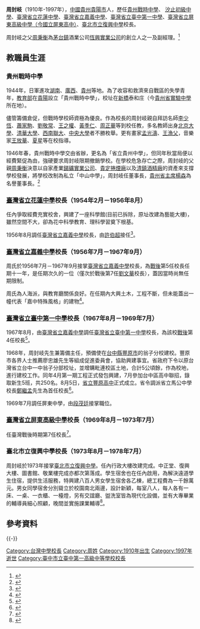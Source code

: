 {{Infobox Officeholder
|name          = 周封岐
<!-- 注释出：|image         = 周封岐.jpg -->|250px
|caption       = 周封岐
|birth_name    = 
|birth_date    = 1910年
|birth_place   = {{QING|貴州省}}[[貴陽府|貴陽府]]
|death_date    = {{death year and age|1997|1910}}
|death_place   = {{TWN}}[[臺北市|臺北市]]
|nationality   = {{ROC}}
|resting_place = 
|resting_place_coordinates = <!-- {{coord|LAT|LONG|display=inline,title}} -->
|residence     = 
|ethnicity     = 
|known_for     = 
|education     = [[中山大學|國立中山大學]]歷史系
|alma_mater    =[[中山大學|國立中山大學]]
|office1    = 
|term_start1    = 
|term_end1      =
|predecessor1   = 
|successor1    = 
|office2    = [[新北市立汐止國民中學|汐止初級中學]]校長
|term_start2    =1949年8月
|term_end2      =1951年8月
|predecessor2   = [[蘇乘龍|蘇乘龍]]
|successor2    = [[蔡長本|蔡長本]]
|office3    = [[國立花蓮高級中學|臺灣省立花蓮中學]]校長
|term_start3    =1954年2月
|term_end3      =1956年8月
|predecessor3   =[[陳國鈞|陳國鈞]]
|successor3    =[[許伯超|許伯超]]
|office4    = [[國立嘉義高級中學|臺灣省立嘉義中學]]校長
|term_start4    =1956年7月
|term_end4      =1967年9月
|predecessor4   =[[蒼寶忠|蒼寶忠]]
|successor4    =[[張明文|張明文]]
|office5    = [[臺中市立臺中第一高級中等學校|臺灣省立臺中第一中學]]校長
|term_start5    = 1967年8月
|term_end5      =1969年7月
|predecessor5   = [[黃金鰲|黃金鰲]]
|successor5    = [[段茂廷|段茂廷]]
|office6    = [[國立屏東高中|臺灣省立屏東高級中學]]校長
|term_start6    = 1969年8月
|term_end6      =1973年7月
|predecessor6   = [[段茂廷|段茂廷]]
|successor6    = [[卜冠東|卜冠東]]
|office7    = [[臺北市立復興中學|臺北市立復興中學]]校長
|term_start7    = 1973年8月
|term_end7      =1978年7月
|predecessor7   = [[王果正|王果正]]
|successor7    = [[王祥鑑|王祥鑑]]
|party         = 
|boards        = 
|religion      = 
|spouse        = 
|children      = 
|parents       = 父：[[周秉衡|周秉衡]]
|awards        = 
|allegiance= 
|branch= 
|serviceyears= 
|rank=  
|commands= 
|unit=  
|battles= 
|signature     = 
}}

'''周封岐'''（1910年-1997年），[[中國|中國]][[貴州|貴州]][[貴陽市|貴陽市]]人，歷任[[貴州省實驗中學|貴州戰時中學]]、 [[新北市立汐止國民中學|汐止初級中學]]、[[國立花蓮高級中學|臺灣省立花蓮中學]]、[[國立嘉義高級中學|臺灣省立嘉義中學]]、[[臺中市立臺中第一高級中等學校|臺灣省立臺中第一中學]]、[[國立屏東高中|臺灣省立屏東高級中學（今國立屏東高中）]]、[[臺北市立復興中學|臺北市立復興中學]]校長。

周封岐之父[[周秉衡|周秉衡]]為[[茅台鎮|茅台鎮]]酒業公司[[恆興實業公司|恆興實業公司]]的創立人之一及副經理。<ref>{{Cite web |url=http://www.gzmj.gov.cn/mjfc/Print.asp?ArticleID=1881 |title=貴州賴永初酒業有限公司 |accessdate=2014-10-02 |archive-date=2016-03-04 |archive-url=https://web.archive.org/web/20160304222902/http://www.gzmj.gov.cn/mjfc/Print.asp?ArticleID=1881 |dead-url=no }}</ref>

==教職員生涯==

===貴州戰時中學===
1944年，日軍進攻[[湖南|湖南]]、[[廣西|廣西]]、[[貴州|貴州]]等地。為了收容和救濟來自戰區的失學青年，[[中華民國教育部|教育部]]在[[貴陽|貴陽]]設立「貴州戰時中學」，校址在[[新橋|新橋]]泰和庄（今[[貴州省實驗中學|貴州省實驗中學]]所在地）。

儘管籌備倉促，但戰時學校師資極為優良。作為校長的周封岐親自拜訪名師[[李少恆|李少恆]]、[[蕭家駒|蕭家駒]]、[[劉敬常|劉敬常]]、[[王之權|王之權]]、[[黃季仁|黃季仁]]、[[周正華|周正華]]等到校任教，多名教師出身[[北京大學|北京大學]]、[[清華大學|清華大學]]、[[西南聯大|西南聯大]]、[[中央大學|中央大學]]者不勝枚舉。更有畫家[[孟光濤|孟光濤]]、[[王漁父|王漁父]]，音樂家[[王放華|王放華]]、[[夏星|夏星]]等在校指導。

1946年春，貴州戰時中學交由省辦，更名為「省立貴州中學」，但同年秋當局便以經費緊促為由，強硬要求周封岐限期撤銷學校。在學校危急存亡之際，周封岐的父親[[周秉衡|周秉衡]]決意以自家產業[[銻礦實業公司|銻礦實業公司]]、[[貴定捲煙廠|貴定捲煙廠]]以及[[清鎮酒精廠|清鎮酒精廠]]的資產來支撐學校發展，將學校改制為私立「中山中學」，周封岐任董事長，[[貴州省主席|貴州省主席]][[楊森|楊森]]為名譽董事長。<ref>{{Cite web |url=http://www.gzssyzx.com/domain/66 |title=貴州實驗中學校史 |accessdate=2014-10-01 |archive-date=2020-10-22 |archive-url=https://web.archive.org/web/20201022124515/http://www.gzssyzx.com/Domain/66 |dead-url=yes }}</ref>
===[[國立花蓮高級中學|臺灣省立花蓮中學]]校長（1954年2月－1956年8月）===

任內爭取經費充實校舍，興建了一座科學館(目前已拆除，原址改建為藝能大樓)，雖然空間不大，卻為花中科學教育、理科學習奠下根基。

1956年8月調任[[國立嘉義高級中學|臺灣省立嘉義中學]]校長，由[[許伯超|許伯超]]接任<ref>{{Cite web |url=http://web1.hlhs.hlc.edu.tw/principal/prin1-5.htm#_ftn4 |title=花中歷任校長介紹 |accessdate=2014-10-01 |archive-date=2015-03-22 |archive-url=https://web.archive.org/web/20150322113656/http://web1.hlhs.hlc.edu.tw/principal/prin1-5.htm#_ftn4 |dead-url=yes }}</ref>。

===[[國立嘉義高級中學|臺灣省立嘉義中學]]校長（1956年7月－1967年9月）===
周氏於1956年7月－1967年9月接掌[[國立嘉義高級中學|臺灣省立嘉義中學]]校長，為[[臺灣戰後時期|戰後]]第5任校長任期十一年，是任期次久的一位（僅次於戰後第7任[[劉文華|劉文華]]校長），蓋因當時尚無任期限制。

周氏為人海派，與教育廳關係良好。在任期內大興土木，工程不斷，但未能蓋出一幢代表「嘉中特殊風格」的建物<ref>{{Cite web |url=http://chiayihi.blogspot.tw/2013/08/1.html |title=嘉中校友全聯會 |access-date=2014-10-02 |archive-date=2017-01-11 |archive-url=https://web.archive.org/web/20170111074916/http://chiayihi.blogspot.tw/2013/08/1.html |dead-url=no }}</ref>。

===[[國立臺中第一高級中學|臺灣省立臺中第一中學]]校長（1967年8月－1969年7月）===
1967年8月，由[[國立嘉義高級中學|臺灣省立嘉義中學]]調任[[國立臺中第一高級中學|臺灣省立臺中第一中學]]校長，為該校[[臺灣戰後時期|戰後]]第4任校長<ref>{{Cite web |url=http://210.60.107.2/editor_model/u_editor_v1.asp?id=%7B0588A514-EA5F-4701-8123-041B03A283A4%7D |title=台中一中歷任校長 |access-date=2018-09-03 |archive-url=https://web.archive.org/web/20170108064419/http://210.60.107.2/editor_model/u_editor_v1.asp?id=%7B0588A514-EA5F-4701-8123-041B03A283A4%7D |archive-date=2017-01-08 |dead-url=yes }}</ref>。

1968年，周封岐先生兼籌備主任，預備使在[[台中縣|台中縣]][[豐原區|豐原市]]的翁子分校建校。豐原市各界人士推薦廖忠雄先生等組成促進委員會，協助興建事宜。省政府下令以原台灣省立台中一中翁子分部校址，並增購毗連校區土地，合計5公頃餘，作為校地，進行建校工作。同年4月第一期工程正式發包興建，7月參加台中區高中聯招，錄取新生5班，共250名。8月5日，[[國立豐原高級中學|省立豐原高中]]正式成立。省令調派省立馬公中學校長[[鄭繼孟|鄭繼孟]]先生為首任校長<ref>{{Cite web |url=http://www.fysh.tc.edu.tw/front/bin/ptlist.phtml?Category=333 |title=豐原高中校史簡介 |accessdate=2014-10-01 |archive-date=2020-01-11 |archive-url=https://web.archive.org/web/20200111065333/http://www.fysh.tc.edu.tw/front/bin/ptlist.phtml?Category=333 |dead-url=yes }}</ref>。

1969年7月調任屏東中學，由[[段茂廷|段茂廷]]接掌職位。

===[[國立屏東高中|臺灣省立屏東高級中學]]校長（1969年8月－1973年7月）===

任臺灣戰後時期第7任校長<ref>{{Cite web |url=http://www.pths.ptc.edu.tw/releaseRedirect.do?unitID=183&pageID=3214 |title=國立屏東高中歷任校長 |accessdate=2016-09-03 |archive-date=2019-06-07 |archive-url=https://web.archive.org/web/20190607214951/http://www.pths.ptc.edu.tw/releaseRedirect.do?unitID=183&pageID=3214 |dead-url=no }}</ref>。

===臺北市立復興中學校長（1973年8月－1978年7月）===
周封岐於1973年接掌[[臺北市立復興高級中學|臺北市立復興中學]]。任內行政大樓改建完成。中正堂、復興大樓、圖書館、敬業樓完成亦都次第落成。學生宿舍也在任內啟用，為解決遠道學生住宿，提供生活服務，特興建八百人男女學生宿舍各乙棟，總工程費為一千餘萬元。男女同學宿舍分別聳立於校園南北兩邊，設計新穎，每室八人，每人各有一床、一桌、一衣櫃、一檯燈，另有交誼廳、盥洗室皆為現代化設備，並有大專畢業的輔導員細心照顧，晚間並實施課業輔導<ref>{{Cite web |url=http://www.fhsh.tp.edu.tw/Hintrohis.php |title=復興簡史 |access-date=2014-10-02 |archive-date=2019-05-15 |archive-url=https://web.archive.org/web/20190515032121/http://www.fhsh.tp.edu.tw/Hintrohis.php |dead-url=no }}</ref>。

==參考資料==
{{reflist}}

{{-}}
{{s-start}}
{{s-before|[[陳國鈞|陳國鈞]]}}
{{s-title|[[國立花蓮高級中學|臺灣省立花蓮中學]]校長|1954年2月—1956年8月}}
{{s-after|[[許伯超|許伯超]]}}
{{s-before|[[蒼寶忠|蒼寶忠]]}}
{{s-title|[[國立嘉義高級中學|臺灣省立嘉義中學]]校長|1956年7月—1967年9月}}
{{s-after|[[張明文|張明文]]}}
{{s-before|[[黃金鰲|黃金鰲]]}}
{{s-title|[[臺中市立臺中第一高級中等學校|臺灣省立臺中第一中學]]校長|1967年8月—1969年7月}}
{{s-after|[[段茂廷|段茂廷]]}}
{{s-before|[[段茂廷|段茂廷]]}}
{{s-title|[[國立屏東高中|臺灣省立屏東高級中學]]校長|1969年8月—1973年7月}}
{{s-after|[[卜冠東|卜冠東]]}}
{{s-before|[[王果正|王果正]]}}
{{s-title|[[臺北市立復興中學|臺北市立復興中學校長]]校長|1973年8月－1978年7月}}
{{s-after|[[王祥鑑|王祥鑑]]}}
{{s-end}}

[[Category:台灣中學校長|Category:台灣中學校長]]
[[Category:周姓|Category:周姓]]
[[Category:1910年出生|Category:1910年出生]]
[[Category:1997年逝世|Category:1997年逝世]]
[[Category:臺中市立臺中第一高級中等學校校長|Category:臺中市立臺中第一高級中等學校校長]]